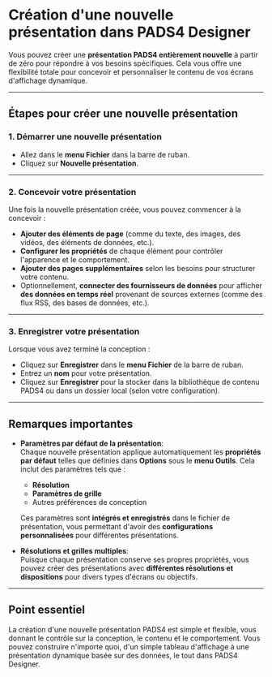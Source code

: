 # **Création d'une nouvelle présentation dans PADS4 Designer**

Vous pouvez créer une **présentation PADS4 entièrement nouvelle** à partir de zéro pour répondre à vos besoins spécifiques. Cela vous offre une flexibilité totale pour concevoir et personnaliser le contenu de vos écrans d'affichage dynamique.

***

## **Étapes pour créer une nouvelle présentation**

### 1. **Démarrer une nouvelle présentation**

* Allez dans le **menu Fichier** dans la barre de ruban.
* Cliquez sur **Nouvelle présentation**.

***

### 2. **Concevoir votre présentation**

Une fois la nouvelle présentation créée, vous pouvez commencer à la concevoir :

* **Ajouter des éléments de page** (comme du texte, des images, des vidéos, des éléments de données, etc.).
* **Configurer les propriétés** de chaque élément pour contrôler l'apparence et le comportement.
* **Ajouter des pages supplémentaires** selon les besoins pour structurer votre contenu.
* Optionnellement, **connecter des fournisseurs de données** pour afficher **des données en temps réel** provenant de sources externes (comme des flux RSS, des bases de données, etc.).

***

### 3. **Enregistrer votre présentation**

Lorsque vous avez terminé la conception :

* Cliquez sur **Enregistrer** dans le **menu Fichier** de la barre de ruban.
* Entrez un **nom** pour votre présentation.
* Cliquez sur **Enregistrer** pour la stocker dans la bibliothèque de contenu PADS4 ou dans un dossier local (selon votre configuration).

***

## **Remarques importantes**

* **Paramètres par défaut de la présentation**:\
  Chaque nouvelle présentation applique automatiquement les **propriétés par défaut** telles que définies dans **Options** sous le **menu Outils**. Cela inclut des paramètres tels que :

  * **Résolution**
  * **Paramètres de grille**
  * Autres préférences de conception

  Ces paramètres sont **intégrés et enregistrés** dans le fichier de présentation, vous permettant d'avoir des **configurations personnalisées** pour différentes présentations.

* **Résolutions et grilles multiples**:\
  Puisque chaque présentation conserve ses propres propriétés, vous pouvez créer des présentations avec **différentes résolutions et dispositions** pour divers types d'écrans ou objectifs.

***

## **Point essentiel**

La création d'une nouvelle présentation PADS4 est simple et flexible, vous donnant le contrôle sur la conception, le contenu et le comportement. Vous pouvez construire n'importe quoi, d'un simple tableau d'affichage à une présentation dynamique basée sur des données, le tout dans PADS4 Designer.
